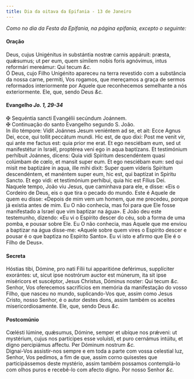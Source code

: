 ```yaml
---
title: Dia da oitava da Epifania - 13 de Janeiro
---
```


<em>
  Como no dia da Festa da Epifania, na página epifania, excepto o seguinte:
</em>

<h4 class="text-center">Oração</h4>
<div class="container-fluid">
  <div class="row">
    <div class="col-6 dropcaps text-justify">
      Deus, cujus Unigénitus in substántia nostræ carnis appáruit: præsta,
      quǽsumus; ut per eum, quem símilem nobis foris agnóvimus, intus reformári
      mereámur: Qui tecum <em>&c.</em>
    </div>
    <div class="col-6 dropcaps text-justify">
      Ó Deus, cujo Filho Unigénito apareceu na terra revestido com a substância
      da nossa carne, permiti, Vos rogamos, que mereçamos a graça de sermos
      reformados interiormente por Aquele que reconhecemos semelhante a nós
      exteriormente. Ele, que, sendo Deus <em>&c.</em>
    </div>
  </div>
</div>

<h4 class="text-center">
  Evangelho <em>Jo. 1, 29-34</em>
</h4>
<div class="container-fluid">
  <div class="row">
    <div class="col-6 text-justify">
      <span class="text-danger">&#10016;</span> Sequéntia sancti Evangélii
      secúndum Joánnem.
    </div>
    <div class="col-6 text-justify">
      <span class="text-danger">&#10016;</span> Continuação do santo Evangelho
      segundo S. João.
    </div>
    <div class="col-6 dropcaps text-justify">
      In illo témpore: Vidit Joánnes Jesum veniéntem ad se, et ait: Ecce Agnus
      Dei, ecce, qui tollit peccátum mundi. Hic est, de quo dixi: Post me venit
      vir, qui ante me factus est: quia prior me erat. Et ego nesciébam eum, sed
      ut manifestétur in Israël, proptérea veni ego in aqua baptízans. Et
      testimónium perhíbuit Joánnes, dicens: Quia vidi Spíritum descendéntem
      quasi colúmbam de cœlo, et mansit super eum. Et ego nesciébam eum: sed qui
      misit me baptizáre in aqua, ille mihi dixit: Super quem víderis Spíritum
      descendéntem, et manéntem super eum, hic est, qui baptízat in Spíritu
      Sancto. Et ego vidi: et testimónium perhíbui, quia hic est Fílius Dei.
    </div>
    <div class="col-6 dropcaps text-justify">
      Naquele tempo, João viu Jesus, que caminhava para ele, e disse: «Eis o
      Cordeiro de Deus, eis o que tira o pecado do mundo. Este é Aquele de quem
      eu disse: «Depois de mim vem um homem, que me precedeu, porque já existia
      antes de mim. Eu O não conhecia, mas foi para que Ele fosse manifestado a
      Israel que vim baptizar na água». E João deu este testemunho, dizendo: «Eu
      vi o Espírito descer do céu, sob a forma de uma pomba, e pousar sobre Ele.
      Eu O não conhecia, mas Aquele que me enviou a baptizar na água disse-me:
      «Aquele sobre quem vires o Espírito descer e pousar é o que baptiza no
      Espírito Santo». Eu vi isto e afirmo que Ele é o Filho de Deus».
    </div>
  </div>
</div>

<h4 class="text-center">Secreta</h4>
<div class="container-fluid">
  <div class="row">
    <div class="col-6 dropcaps text-justify">
      Hóstias tibi, Dómine, pro nati Fílii tui apparitióne deférimus,
      supplíciter exorántes: ut, sicut ipse nostrórum auctor est múnerum, ita
      sit ipse miséricors et suscéptor, Jesus Christus, Dóminus noster: Qui
      tecum <em>&c.</em>
    </div>
    <div class="col-6 dropcaps text-justify">
      Senhor, Vos oferecemos sacrifícios em memória da manifestação do vosso
      Filho, que nasceu no mundo, suplicando-Vos que, assim como Jesus Cristo,
      nosso Senhor, é o autor destes dons, assim também os aceites
      misericordiosamente. Ele, que, sendo Deus <em>&c.</em>
    </div>
  </div>
</div>

<h4 class="text-center">Postcomúnio</h4>
<div class="container-fluid">
  <div class="row">
    <div class="col-6 dropcaps text-justify">
      Cœlésti lúmine, quǽsumus, Dómine, semper et ubíque nos prǽveni: ut
      mystérium, cujus nos partícipes esse voluísti, et puro cernámus intúitu,
      et digno percipiámus affectu. Per Dóminum nostrum <em>&c.</em>
    </div>
    <div class="col-6 dropcaps text-justify">
      Dignai-Vos assistir-nos sempre e em toda a parte com vossa celestial luz,
      Senhor, Vos pedimos, a fim de que, assim corno quisestes que
      participássemos deste mystério, assim também possamos contemplá-lo com
      olhos puros e recebê-lo com afecto digno. Por nosso Senhor <em>&c.</em>
    </div>
  </div>
</div>
